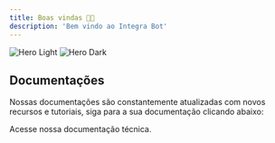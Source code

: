 ```yaml
---
title: Boas vindas 👋🏼
description: 'Bem vindo ao Integra Bot'
---
```


<img
  className="block dark:hidden"
  src="/images/hero-light.svg"
  alt="Hero Light"
/>
<img
  className="hidden dark:block"
  src="/images/hero-dark.svg"
  alt="Hero Dark"
/>

## Documentações

Nossas documentações são constantemente atualizadas com novos recursos e tutoriais, siga para a sua documentação clicando abaixo:

<CardGroup cols={1}>
  <Card
    title="Documentação"
    icon="book"
    href="https://docs.integrabot.ai/quickstart"
  >
    Acesse nossa documentação técnica.
  </Card>
</CardGroup>
